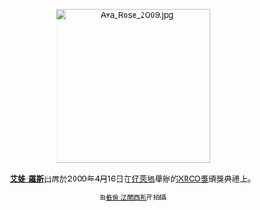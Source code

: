 <center>
[[File:Ava_Rose_2009.jpg|275px]]
<br><br>
'''[[艾娃·羅斯|艾娃·羅斯]]'''出席於2009年4月16日在[[好萊塢|好萊塢]]舉辦的[[XRCO獎|XRCO獎]]頒獎典禮上。
<p>
<small>由[[:en:User:Toglenn|格倫·法蘭西斯]]所拍攝</small>
</center>